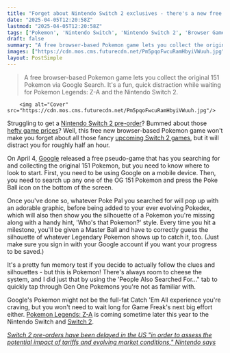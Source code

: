 ```yaml
---
title: "Forget about Nintendo Switch 2 exclusives - there's a new free Pokemon game on Google, of all places, if you know where to look"
date: "2025-04-05T12:20:58Z"
lastmod: "2025-04-05T12:20:58Z"
tags: ['Pokemon', 'Nintendo Switch', 'Nintendo Switch 2', 'Browser Game', 'Mobile Game', 'RPG', 'Google']
draft: false
summary: "A free browser-based Pokemon game lets you collect the original 151 Pokemon via Google Search.  It's a fun, quick distraction while waiting for Pokemon Legends: Z-A and the Nintendo Switch 2."
images: ["https://cdn.mos.cms.futurecdn.net/Pm5pqoFwcuRamHbyiVWuuh.jpg"]
layout: PostSimple
---
```

> A free browser-based Pokemon game lets you collect the original 151 Pokemon via Google Search.  It's a fun, quick distraction while waiting for Pokemon Legends: Z-A and the Nintendo Switch 2.


        <img alt="Cover" src="https://cdn.mos.cms.futurecdn.net/Pm5pqoFwcuRamHbyiVWuuh.jpg"/>
        
Struggling to get a [Nintendo Switch 2 pre-order](https://www.gamesradar.com/platforms/nintendo-switch-2/how-to-pre-order-nintendo-switch-2-top-tips-from-my-years-of-stock-hunting/)? Bummed about those [hefty game prices](https://www.gamesradar.com/games/super-mario/drop-the-price-nintendos-treehouse-stream-overshadowed-by-players-noisily-protesting-the-switch-2s-hefty-cost/)? Well, this free new browser-based Pokemon game won't make you forget about all those fancy [upcoming Switch 2 games](https://www.gamesradar.com/upcoming-switch-2-games/), but it will distract you for roughly half an hour.

On April 4, [Google](https://www.gamesradar.com/tag/google/) released a free pseudo-game that has you searching for and collecting the original 151 Pokemon, but you need to know where to look to start. First, you need to be using Google on a mobile device. Then, you need to search up any one of the OG 151 Pokemon and press the Poke Ball icon on the bottom of the screen.

Once you've done so, whatever Poke Pal you searched for will pop up with an adorable graphic, before being added to your ever evolving Pokedex, which will also then show you the silhouette of a Pokemon you're missing along with a handy hint, 'Who's that Pokemon?' style. Every time you hit a milestone, you'll be given a Master Ball and have to correctly guess the silhouette of whatever Legendary Pokemon shows up to catch it, too. (Just make sure you sign in with your Google account if you want your progress to be saved.)

It's a pretty fun memory test if you decide to actually follow the clues and silhouettes - but this is Pokemon! There's always room to cheese the system, and I did just that by using the 'People Also Searched For..." tab to quickly tap through Gen One Pokemons you're not as familiar with.

Google's Pokemon might not be the full-fat Catch 'Em All experience you're craving, but you won't need to wait long for Game Freak's next big effort either. [Pokemon Legends: Z-A](https://www.gamesradar.com/pokemon-legends-z-a-guide/) is coming sometime later this year to the Nintendo Switch and [Switch 2](https://www.gamesradar.com/nintendo-switch-2-guide/).

[<em>Switch 2 pre-orders have been delayed in the US "in order to assess the potential impact of tariffs and evolving market conditions," Nintendo says</em>](https://www.gamesradar.com/hardware/switch-2-pre-orders-have-been-delayed-in-the-us-in-order-to-assess-the-potential-impact-of-tariffs-and-evolving-market-conditions-nintendo-says/)
        
